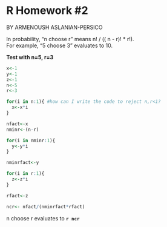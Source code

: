 
R Homework #2
============
BY ARMENOUSH ASLANIAN-PERSICO  

In probability, "n choose r" means n! / (( n - r)! * r!).  
For example, "5 choose 3" evaluates to 10.  

**Test with n=5, r=3**

```r
x<-1
y<-1
z<-1
n<-5 
r<-3 

for(i in n:1){ #how can I write the code to reject n,r<1?
  x<-x*i
}

nfact<-x
nminr<-(n-r)

for(i in nminr:1){
  y<-y*i
}

nminrfact<-y

for(i in r:1){
  z<-z*i
}

rfact<-z

ncr<- nfact/(nminrfact*rfact)

```
n choose r evaluates to **`r ncr`**